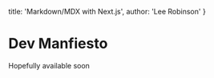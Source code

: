 
  title: 'Markdown/MDX with Next.js',
  author: 'Lee Robinson'
}

# Dev Manfiesto
Hopefully available soon 
